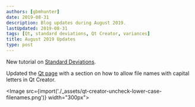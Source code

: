 ```yaml
---
authors: [gbmhunter]
date: 2019-08-31
description: Blog updates during August 2019.
lastUpdated: 2019-08-31
tags: [Qt, standard deviations, Qt Creator, variances]
title: August 2019 Updates
type: post
---
```


New tutorial on [Standard Deviations](/mathematics/statistics/standard-deviation).

Updated the [Qt page](/programming/languages/c-plus-plus/qt) with a section on how to allow file names with capital letters in Qt Creator.

<Image src={import('./_assets/qt-creator-uncheck-lower-case-filenames.png')} width="300px"></Image>
